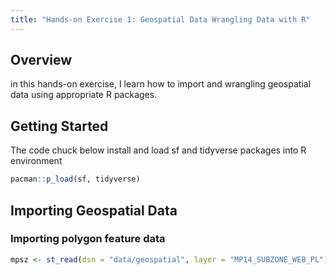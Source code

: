 ```yaml
---
title: "Hands-on Exercise 1: Geospatial Data Wrangling Data with R"
---
```


## Overview 

in this hands-on exercise, I learn how to import and wrangling geospatial data using appropriate R packages.

## Getting Started 

The code chuck below install and load sf and tidyverse packages into R environment

```R
pacman::p_load(sf, tidyverse)
```

## Importing Geospatial Data

### Importing polygon feature data

```R
mpsz <- st_read(dsn = "data/geospatial", layer = "MP14_SUBZONE_WEB_PL")
```
